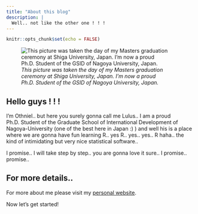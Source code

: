 ```yaml
---
title: "About this blog"
description: |
  Well.. not like the other one ! ! !
---
```


```r
knitr::opts_chunk$set(echo = FALSE)
```

![*This picture was taken the day of my Masters graduation ceremony at Shiga University, Japan. I'm now a proud Ph.D. Student of the GSID of Nagoya University, Japan.*](Pourlafete.jpg)

## Hello guys ! ! ! 

I'm Othniel.. but here you surely gonna call me Lulus.. I am a proud Ph.D. Student of the Graduate School of International Development of Nagoya-University (one of the best here in Japan :) ) and well his is a place where we are gonna have fun learning R.. yes R.. yes.. yes.. R haha.. the kind of intimidating but very nice statistical software.. 

I promise.. I will take step by step.. you are gonna love it sure..
I promise.. promise.. 

## For more details..

For more about me please visit my  [personal website](https://othnielwebsite.netlify.app/).

Now let's get started! 




